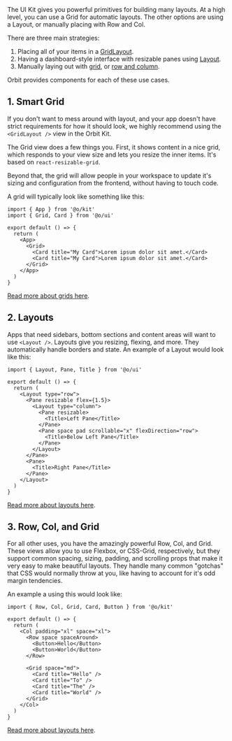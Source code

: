 <IntroText>
  The UI Kit gives you powerful primitives for building many layouts. At a high level, you can use a
  Grid for automatic layouts. The other options are using a Layout, or manually placing with Row and
  Col.
</IntroText>

There are three main strategies:

1. Placing all of your items in a [GridLayout](/docs/layout-grid).
2. Having a dashboard-style interface with resizable panes using [Layout](/docs/layout).
3. Manually laying out with [grid](/docs/grid), or [row and column](/docs/layout).

Orbit provides components for each of these use cases.

## 1. Smart Grid

If you don't want to mess around with layout, and your app doesn't have strict requirements for how
it should look, we highly recommend using the `<GridLayout />` view in the Orbit Kit.

The Grid view does a few things you. First, it shows content in a nice grid, which responds to your
view size and lets you resize the inner items. It's based on `react-resizable-grid`.

Beyond that, the grid will allow people in your workspace to update it's sizing and configuration
from the frontend, without having to touch code.

A grid will typically look like something like this:

```tsx
import { App } from '@o/kit'
import { Grid, Card } from '@o/ui'

export default () => {
  return (
    <App>
      <Grid>
        <Card title="My Card">Lorem ipsum dolor sit amet.</Card>
        <Card title="My Card">Lorem ipsum dolor sit amet.</Card>
      </Grid>
    </App>
  )
}
```

[Read more about grids here]().

## 2. Layouts

Apps that need sidebars, bottom sections and content areas will want to use `<Layout />`. Layouts
give you resizing, flexing, and more. They automatically handle borders and state. An example of a
Layout would look like this:

```tsx
import { Layout, Pane, Title } from '@o/ui'

export default () => {
  return (
    <Layout type="row">
      <Pane resizable flex={1.5}>
        <Layout type="column">
          <Pane resizable>
            <Title>Left Pane</Title>
          </Pane>
          <Pane space pad scrollable="x" flexDirection="row">
            <Title>Below Left Pane</Title>
          </Pane>
        </Layout>
      </Pane>
      <Pane>
        <Title>Right Pane</Title>
      </Pane>
    </Layout>
  )
}
```

[Read more about layouts here](/docs/layout).

## 3. Row, Col, and Grid

For all other uses, you have the amazingly powerful Row, Col, and Grid. These views allow you to use
Flexbox, or CSS-Grid, respectively, but they support common spacing, sizing, padding, and scrolling
props that make it very easy to make beautiful layouts. They handle many common "gotchas" that CSS
would normally throw at you, like having to account for it's odd margin tendencies.

An example a using this would look like:

```tsx
import { Row, Col, Grid, Card, Button } from '@o/kit'

export default () => {
  return (
    <Col padding="xl" space="xl">
      <Row space spaceAround>
        <Button>Hello</Button>
        <Button>World</Button>
      </Row>

      <Grid space="md">
        <Card title="Hello" />
        <Card title="To" />
        <Card title="The" />
        <Card title="World" />
      </Grid>
    </Col>
  )
}
```

[Read more about layouts here](/docs/views).
